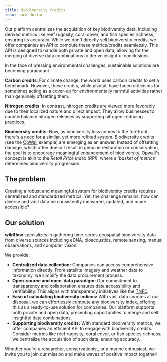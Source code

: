 ```yaml
---
title: Biodiversity Credits
icon: sack-dollar
---
```


<Note>
  Our platform centralizes the acquisition of key biodiversity data, including
  derived metrics like reef rugosity, coral cover, and fish species richness,
  ensuring its accuracy. While we don't directly sell biodiversity credits, we
  offer companies an API to compute these metrics/credits seamlessly. This API
  is designed to handle both private and open data, allowing for the merging of
  diverse data combinations to derive insightful conclusions.
</Note>

In the face of pressing environmental challenges, sustainable solutions are becoming paramount.

**Carbon credits**: For climate change, the world uses carbon credits to set a benchmark. However, these credits, while pivotal, have faced criticisms for sometimes acting as a cover-up for environmentally harmful activities rather than genuinely offsetting them.

**Nitrogen credits**: In contrast, nitrogen credits are viewed more favorably due to their localized nature and direct impact. They allow businesses to counterbalance nitrogen releases by supporting nitrogen-reducing practices.

**Biodiversity credits**: Now, as biodiversity loss comes to the forefront, there's a need for a similar, yet more refined system. Biodiversity credits (see the [OpWall](https://www.opwall.com/biodiversity-credits) example) are emerging as an answer. Instead of offsetting damage, which often doesn't result in genuine restoration or conservation, the goal is to encourage meaningful enhancement of biodiversity. Opwall's concept is akin to the _Retail Price Index (RPI)_, where a _'basket of metrics'_ determines biodiversity progression.

## The problem

Creating a robust and meaningful system for biodiversity credits requires centralized and standardized metrics. Yet, the challenge remains: how can diverse and vast data be consistently measured, updated, and made accessible?

## Our solution

**wildflow** specializes in gathering time-series geospatial biodiversity data from diverse sources including eDNA, bioacoustics, remote sensing, manual observations, and computer vision.

We provide:

- **Centralized data collection:** Companies can access comprehensive information directly. From satellite imagery and weather data to taxonomy, we simplify the data procurement process.
- **Open-source and open-data paradigm:** Our commitment to transparency and collaboration ensures data accessibility and verifiability. This aligns with transparency initiatives like the [TNFD](https://tnfd.global/).
- **Ease of calculating biodiversity indices:** With vast data sources at our disposal, we can effortlessly compute any biodiversity index, offering this as a ready-to-use solution for companies. Our platform supports both private and open data, presenting opportunities to merge and sell insightful data combinations.
- **Supporting biodiversity credits:** With standard biodiversity metrics, we offer companies an efficient API to engage with biodiversity credits. Consider metrics like reef rugosity, coral cover, or fish species richness; we centralize the acquisition of such data, ensuring accuracy.

Whether you’re a researcher, conservationist, or a marine enthusiast, we invite you to join our mission and make waves of positive impact together!
